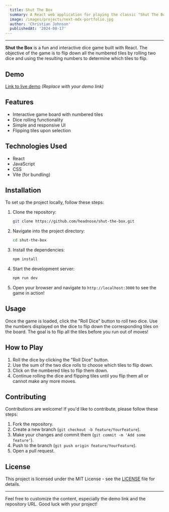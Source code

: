 ```yaml
---
  title: Shut The Box
  summary: A React web application for playing the classic "Shut The Box" game.
  image: /images/projects/next-mdx-portfolio.jpg
  author: 'Christian Johnson'
  publishedAt: '2024-08-17'
---
```


---

**Shut the Box** is a fun and interactive dice game built with React. The objective of the game is to flip down all the numbered tiles by rolling two dice and using the resulting numbers to determine which tiles to flip.


## Demo

[Link to live demo](#) *(Replace with your demo link)*

## Features

- Interactive game board with numbered tiles
- Dice rolling functionality
- Simple and responsive UI
- Flipping tiles upon selection

## Technologies Used

- React
- JavaScript
- CSS
- Vite (for bundling)

## Installation

To set up the project locally, follow these steps:

1. Clone the repository:

   ```bash
   git clone https://github.com/headnose/shut-the-box.git
   ```

2. Navigate into the project directory:

   ```bash
   cd shut-the-box
   ```

3. Install the dependencies:

   ```bash
   npm install
   ```

4. Start the development server:

   ```bash
   npm run dev
   ```

5. Open your browser and navigate to `http://localhost:3000` to see the game in action!

## Usage

Once the game is loaded, click the "Roll Dice" button to roll two dice. Use the numbers displayed on the dice to flip down the corresponding tiles on the board. The goal is to flip all the tiles before you run out of moves!

## How to Play

1. Roll the dice by clicking the "Roll Dice" button.
2. Use the sum of the two dice rolls to choose which tiles to flip down.
3. Click on the numbered tiles to flip them down. 
4. Continue rolling the dice and flipping tiles until you flip them all or cannot make any more moves.

## Contributing

Contributions are welcome! If you'd like to contribute, please follow these steps:

1. Fork the repository.
2. Create a new branch (`git checkout -b feature/YourFeature`).
3. Make your changes and commit them (`git commit -m 'Add some feature'`).
4. Push to the branch (`git push origin feature/YourFeature`).
5. Open a pull request.

## License

This project is licensed under the MIT License - see the [LICENSE](LICENSE) file for details.

---

Feel free to customize the content, especially the demo link and the repository URL. Good luck with your project!